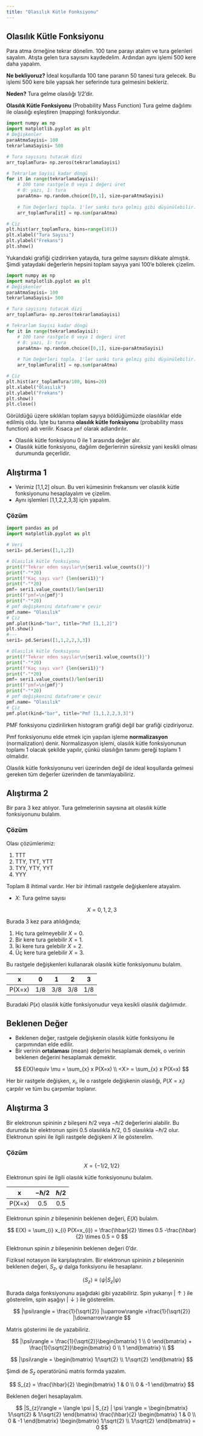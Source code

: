 ```yaml
---
title: "Olasılık Kütle Fonksiyonu"
---
```


## Olasılık Kütle Fonksiyonu

Para atma örneğine tekrar dönelim. 100 tane parayı atalım ve tura gelenleri sayalım. Atışta gelen tura sayısını kaydedelim. Ardından aynı işlemi 500 kere daha yapalım.

**Ne bekliyoruz?** İdeal koşullarda 100 tane paranın 50 tanesi tura gelecek. Bu işlemi 500 kere bile yapsak her seferinde tura gelmesini bekleriz.

**Neden?** Tura gelme olasılığı $1/2$'dir. 

**Olasılık Kütle Fonksiyonu** (Probability Mass Function) Tura gelme dağılımı ile olasılığı eşleştiren (mapping) fonksiyondur.

```python
import numpy as np
import matplotlib.pyplot as plt
# Değişkenler
paraAtmaSayisi= 100
tekrarlamaSayisi= 500

# Tura sayısını tutacak dizi
arr_toplamTura= np.zeros(tekrarlamaSayisi)

# Tekrarlam Sayisi kadar döngü
for it in range(tekrarlamaSayisi):
    # 100 tane rastgele 0 veya 1 değeri üret
    # 0: yazı, 1: tura
    paraAtma= np.random.choice([0,1], size=paraAtmaSayisi)
    
    # Tüm Değerleri topla. 1'ler sanki tura gelmiş gibi düşünülebilir.
    arr_toplamTura[it] = np.sum(paraAtma)

# Çiz
plt.hist(arr_toplamTura, bins=range(101))
plt.xlabel("Tura Sayısı")
plt.ylabel("Frekans")
plt.show()
```

Yukarıdaki grafiği çizdirirken yatayda, tura gelme sayısını dikkate almıştık. Şimdi yataydaki değerlerin hepsini toplam sayıya yani $100$'e bölerek çizelim.

```python
import numpy as np
import matplotlib.pyplot as plt
# Değişkenler
paraAtmaSayisi= 100
tekrarlamaSayisi= 500

# Tura sayısını tutacak dizi
arr_toplamTura= np.zeros(tekrarlamaSayisi)

# Tekrarlam Sayisi kadar döngü
for it in range(tekrarlamaSayisi):
    # 100 tane rastgele 0 veya 1 değeri üret
    # 0: yazı, 1: tura
    paraAtma= np.random.choice([0,1], size=paraAtmaSayisi)
    
    # Tüm Değerleri topla. 1'ler sanki tura gelmiş gibi düşünülebilir.
    arr_toplamTura[it] = np.sum(paraAtma)

# Çiz
plt.hist(arr_toplamTura/100, bins=20)
plt.xlabel("Olasılık")
plt.ylabel("Frekans")
plt.show()
plt.close()
```

Görüldüğü üzere sıklıkları toplam sayıya böldüğümüzde olasılıklar elde edilmiş oldu. İşte bu tanıma **olasılık kütle fonksiyonu** (probability mass function) adı verilir. Kısaca `pmf` olarak adlandırılır.

- Olasılık kütle fonksiyonu 0 ile 1 arasında değer alır.
- Olasılık kütle fonksiyonu, dağılım değerlerinin süreksiz yani kesikli olması durumunda geçerlidir.

## Alıştırma 1

- Verimiz [1,1,2] olsun. Bu veri kümesinin frekansını ver olasılık kütle fonksiyonunu hesaplayalım ve çizelim.
- Aynı işlemleri [1,1,2,2,3,3] için yapalım.

### Çözüm

```python
import pandas as pd
import matplotlib.pyplot as plt

# Veri
seri1= pd.Series([1,1,2])

# Olasılık kütle fonksiyonu
print(f"Tekrar eden sayılar\n{seri1.value_counts()}")
print("-"*20)
print(f"Kaç sayı var? {len(seri1)}")
print("-"*20)
pmf= seri1.value_counts()/len(seri1)
print(f"pmf=\n{pmf}")
print("-"*20)
# pmf değişkenini dataframe'e çevir
pmf.name= "Olasılık"
# Çiz
pmf.plot(kind="bar", title="Pmf [1,1,2]")
plt.show()
#---
seri1= pd.Series([1,1,2,2,3,3])

# Olasılık kütle fonksiyonu
print(f"Tekrar eden sayılar\n{seri1.value_counts()}")
print("-"*20)
print(f"Kaç sayı var? {len(seri1)}")
print("-"*20)
pmf= seri1.value_counts()/len(seri1)
print(f"pmf=\n{pmf}")
print("-"*20)
# pmf değişkenini dataframe'e çevir
pmf.name= "Olasılık"
# Çiz
pmf.plot(kind="bar", title="Pmf [1,1,2,2,3,3]")
```


::: {.callout-caution}
PMF fonksiyonu çizdirilirken histogram grafiği değil bar grafiği çizdiriyoruz.
:::

Pmf fonksiyonunu elde etmek için yapılan işleme **normalizasyon** (normalization) denir. Normalizasyon işlemi, olasılık kütle fonksiyonunun toplamı 1 olacak şekilde yapılır, çünkü olasılığın tanımı gereği toplamı 1 olmalıdır.

Olasılık kütle fonksiyonunu veri üzerinden değil de ideal koşullarda gelmesi gereken tüm değerler üzerinden de tanımlayabiliriz. 

## Alıştırma 2

Bir para 3 kez atılıyor. Tura gelmelerinin sayısına ait olasılık kütle fonksiyonunu bulalım.

### Çözüm

Olası çözümlerimiz:

1. TTT
2. TTY, TYT, YTT
3. TYY, YTY, YYT
4. YYY

Toplam 8 ihtimal vardır. Her bir ihtimali rastgele değişkenlere atayalım.

- $X$: Tura gelme sayısı

$$
X= {0, 1, 2, 3}
$$

Burada 3 kez para atıldığında;

1. Hiç tura gelmeyebilir $X=0$.
2. Bir kere tura gelebilir $X=1$.
3. İki kere tura gelebilir $X=2$.
4. Üç kere tura gelebilir $X=3$.

Bu rastgele değişkenleri kullanarak olasılık kütle fonksiyonunu bulalım.

| x   | 0   | 1   | 2   | 3   |
|:---:|:---:|:---:|:---:|:---:|
|P(X=x) | 1/8 | 3/8 | 3/8 | 1/8 |

Buradaki $P(x)$ olasılık kütle fonksiyonudur veya kesikli olasılık dağılımıdır.

## Beklenen Değer

- Beklenen değer, rastgele değişkenin olasılık kütle fonksiyonu ile çarpımından elde edilir.
- Bir verinin **ortalaması** (mean) değerini hesaplamak demek, o verinin beklenen değerini hesaplamak demektir.

$$
E(X)\equiv \mu = \sum_{x} x P(X=x) \\
<X> = \sum_{x} x P(X=x)
$$

Her bir rastgele değişken, $x_{i}$, ile o rastgele değişkenin olasılığı, $P(X=x_{i})$ çarpılır ve tüm bu çarpımlar toplanır.

## Alıştırma 3

Bir elektronun spininin $z$ bileşeni $\hbar/2$ veya $-\hbar/2$ değerlerini alabilir. Bu durumda bir elektronun spini $0.5$ olasılıkla $\hbar/2$, $0.5$ olasılıkla $-\hbar/2$ olur. Elektronun spini ile ilgili rastgele değişkeni $X$ ile gösterelim.

### Çözüm

$$
X = \{-1/2, 1/2\}
$$

Elektronun spini ile ilgili olasılık kütle fonksiyonunu bulalım.

|x    | $-\hbar/2$ | $\hbar/2$|
|:---:|:---:|:---:|
|P(X=x) | 0.5 | 0.5|

Elektronun spinin $z$ bileşeninin beklenen değeri, $E(X)$ bulalım.

$$
E(X) = \sum_{i} x_{i} P(X=x_{i}) = \frac{\hbar}{2} \times 0.5 -\frac{\hbar}{2} \times 0.5 = 0
$$

Elektronun spinin $z$ bileşeninin beklenen değeri $0$'dır.

Fiziksel notasyon ile karşılaştıralım. Bir elektronun spininin $z$ bileşeninin beklenen değeri, $S_{z}$, $\psi$ dalga fonksiyonu ile hesaplanır.

$$
\langle S_{z}\rangle \equiv \langle\psi | S_{z} | \psi\rangle
$$

Burada dalga fonksiyonunu aşağıdaki gibi yazabiliriz. Spin yukarıyı $|\uparrow\rangle$ ile gösterelim, spin aşağıyı $|\downarrow\rangle$ ile gösterelim. 

$$
|\psi\rangle = \frac{1}{\sqrt{2}} |\uparrow\rangle +\frac{1}{\sqrt{2}} |\downarrow\rangle
$$

Matris gösterimi ile de yazabiliriz. 

$$
|\psi\rangle = \frac{1}{\sqrt{2}}\begin{bmatrix} 1 \\ 0 \end{bmatrix} + \frac{1}{\sqrt{2}}\begin{bmatrix} 0 \\ 1 \end{bmatrix} \\
$$

$$
|\psi\rangle = \begin{bmatrix} 1/\sqrt{2} \\ 1/\sqrt{2} \end{bmatrix}
$$

Şimdi de $S_{z}$ operatörünü matris formda yazalım.

$$
S_{z} = \frac{\hbar}{2} \begin{bmatrix} 1 & 0 \\ 0 & -1 \end{bmatrix}
$$

Beklenen değeri hesaplayalım.

$$
|S_{z}\rangle = \langle \psi | S_{z} | \psi \rangle = \begin{bmatrix} 1/\sqrt{2} & 1/\sqrt{2} \end{bmatrix} \frac{\hbar}{2} \begin{bmatrix} 1 & 0 \\ 0 & -1 \end{bmatrix} \begin{bmatrix} 1/\sqrt{2} \\ 1/\sqrt{2} \end{bmatrix} = 0
$$